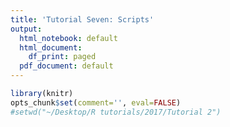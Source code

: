 ```yaml
---
title: 'Tutorial Seven: Scripts'
output:
  html_notebook: default
  html_document:
    df_print: paged
  pdf_document: default
---
```


```r
library(knitr)
opts_chunk$set(comment='', eval=FALSE)
#setwd("~/Desktop/R tutorials/2017/Tutorial 2")
```
